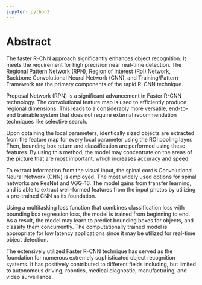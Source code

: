 ```yaml
---
jupyter: python3
---
```


# Abstract {.unnumbered}

The faster R-CNN approach significantly enhances object recognition. It meets the requirement for high precision near real-time detection. The Regional Pattern Network (RPN), Region of Interest (RoI) Network, Backbone Convolutional Neural Network (CNN), and Training/Pattern Framework are the primary components of the rapid R-CNN technique.

Proposal Network (RPN) is a significant advancement in Faster R-CNN technology. The convolutional feature map is used to efficiently produce regional dimensions. This leads to a considerably more versatile, end-to-end trainable system that does not require external recommendation techniques like selective search.

Upon obtaining the local parameters, identically sized objects are extracted from the feature map for every local parameter using the ROI pooling layer. Then, bounding box return and classification are performed using these features. By using this method, the model may concentrate on the areas of the picture that are most important, which increases accuracy and speed.

To extract information from the visual input, the spinal cord's Convolutional Neural Network (CNN) is employed. The most widely used options for spinal networks are ResNet and VGG-16. The model gains from transfer learning, and is able to extract well-formed features from the input photos by utilizing a pre-trained CNN as its foundation.

Using a multitasking loss function that combines classification loss with bounding box regression loss, the model is trained from beginning to end. As a result, the model may learn to predict bounding boxes for objects, and classify them concurrently. The computationally trained model is appropriate for low latency applications since it may be utilized for real-time object detection.

The extensively utilized Faster R-CNN technique has served as the foundation for numerous extremely sophisticated object recognition systems. It has positively contributed to different fields including, but limited to autonomous driving, robotics, medical diagnostic, manufacturing, and video surveillance.
